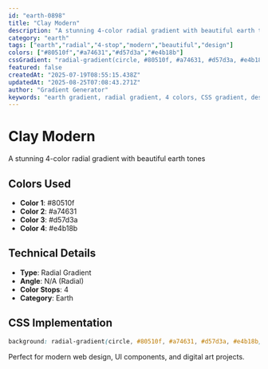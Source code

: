 ```yaml
---
id: "earth-0898"
title: "Clay Modern"
description: "A stunning 4-color radial gradient with beautiful earth tones"
category: "earth"
tags: ["earth","radial","4-stop","modern","beautiful","design"]
colors: ["#80510f","#a74631","#d57d3a","#e4b18b"]
cssGradient: "radial-gradient(circle, #80510f, #a74631, #d57d3a, #e4b18b)"
featured: false
createdAt: "2025-07-19T08:55:15.438Z"
updatedAt: "2025-08-25T07:08:43.271Z"
author: "Gradient Generator"
keywords: "earth gradient, radial gradient, 4 colors, CSS gradient, design, #80510f, #a74631, #d57d3a, #e4b18b"
---
```


# Clay Modern

A stunning 4-color radial gradient with beautiful earth tones

## Colors Used
- **Color 1**: #80510f
- **Color 2**: #a74631
- **Color 3**: #d57d3a
- **Color 4**: #e4b18b

## Technical Details
- **Type**: Radial Gradient
- **Angle**: N/A (Radial)
- **Color Stops**: 4
- **Category**: Earth

## CSS Implementation
```css
background: radial-gradient(circle, #80510f, #a74631, #d57d3a, #e4b18b);
```

Perfect for modern web design, UI components, and digital art projects.
